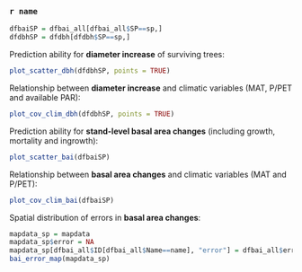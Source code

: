 ### `r name`

```r
dfbaiSP = dfbai_all[dfbai_all$SP==sp,]
dfdbhSP = dfdbh[dfdbh$SP==sp,]
```

Prediction ability for **diameter increase** of surviving trees:

```r
plot_scatter_dbh(dfdbhSP, points = TRUE)
```

Relationship between **diameter increase** and climatic variables (MAT, P/PET and available PAR):
```r
plot_cov_clim_dbh(dfdbhSP, points = TRUE)
```

Prediction ability for **stand-level basal area changes** (including growth, mortality and ingrowth):

```r
plot_scatter_bai(dfbaiSP)
```

Relationship between **basal area changes** and climatic variables (MAT and P/PET):
```r
plot_cov_clim_bai(dfbaiSP)
```

Spatial distribution of errors in **basal area changes**: 
```r
mapdata_sp = mapdata
mapdata_sp$error = NA
mapdata_sp[dfbai_all$ID[dfbai_all$Name==name], "error"] = dfbai_all$error[dfbai_all$Name==name]
bai_error_map(mapdata_sp)
```
